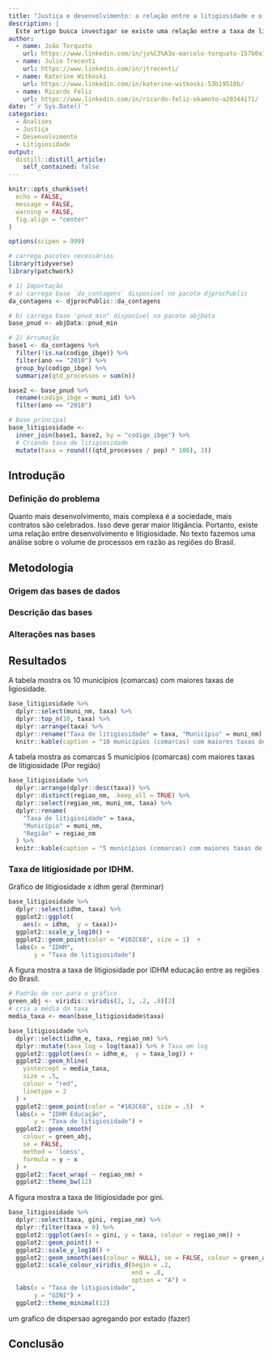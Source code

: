```yaml
---
title: "Justiça e desenvolvimento: a relação entre a litigiosidade e o desenvolvimento"
description: |
  Este artigo busca investigar se existe uma relação entre a taxa de litigiosidade com o desenvolvimento. Para tanto, utilizamos uma base de dados com todos os processos que apareceram no Diário Oficial da União em cada município brasileiro e cruazamos tais informações com a base de dados do PNUD (Programa das Nações Unidas para o Desenvolvimento). A hipótese inicial era a de que quanto maior o desenvolvimento de um município, maior é a complexidade da sociedade, o que gera mais conflitos. Esses conflitos se traduzem em processos judicias, o que é expresso pela litigiosidade. Daí a relação entre desenvolvimento e litigiosidade. 
author:
  - name: João Torquato
    url: https://www.linkedin.com/in/jo%C3%A3o-marcelo-torquato-157b0a16a/  
  - name: Julio Trecenti
    url: https://www.linkedin.com/in/jtrecenti/
  - name: Katerine Witkoski
    url: https://www.linkedin.com/in/katerine-witkoski-53b19518b/
  - name: Ricardo Feliz
    url: https://www.linkedin.com/in/ricardo-feliz-okamoto-a20344171/
date: "`r Sys.Date()`"
categories:
  - Analises
  - Justiça
  - Desenvolvimento
  - Litigiosidade
output:
  distill::distill_article:
    self_contained: false
---
```


```r
knitr::opts_chunk$set(
  echo = FALSE, 
  message = FALSE, 
  warning = FALSE,
  fig.align = "center"
)

options(scipen = 999)

# carrega pacotes necessários
library(tidyverse)
library(patchwork)
```

```r
# 1) Importação
# a) carrega base `da_contagens` disponivel no pacote djprocPublic
da_contagens <- djprocPublic::da_contagens

# b) carrega base 'pnud_min" disponível no pacote abjData
base_pnud <- abjData::pnud_min
```

```r
# 2) Arrumação
base1 <- da_contagens %>%
  filter(!is.na(codigo_ibge)) %>%
  filter(ano == "2010") %>%
  group_by(codigo_ibge) %>%
  summarize(qtd_processos = sum(n))

base2 <- base_pnud %>%
  rename(codigo_ibge = muni_id) %>%
  filter(ano == "2010")

# Base principal
base_litigiosidade <-
  inner_join(base1, base2, by = "codigo_ibge") %>%
  # Criando taxa de litigiosidade
  mutate(taxa = round(((qtd_processos / pop) * 100), 3))

```

## Introdução

### Definição do problema

Quanto mais desenvolvimento, mais complexa é a sociedade, mais contratos são celebrados. Isso deve gerar maior litigância. Portanto, existe uma relação entre desenvolvimento e litigiosidade. No texto fazemos uma análise sobre o volume de processos em razão as regiões do Brasil. 

## Metodologia

### Origem das bases de dados

### Descrição das bases

### Alterações nas bases

## Resultados

A tabela mostra os 10 municípios (comarcas) com maiores taxas de ligiosidade. 

```r
base_litigiosidade %>%
  dplyr::select(muni_nm, taxa) %>%
  dplyr::top_n(10, taxa) %>%
  dplyr::arrange(taxa) %>%
  dplyr::rename("Taxa de litigiosidade" = taxa, "Município" = muni_nm) %>%
  knitr::kable(caption = "10 municípios (comarcas) com maiores taxas de litigiosidade")
```

A tabela mostra as comarcas 5 municípios (comarcas) com maiores taxas de litigiosidade (Por região)

```r
base_litigiosidade %>%
  dplyr::arrange(dplyr::desc(taxa)) %>%
  dplyr::distinct(regiao_nm, .keep_all = TRUE) %>%
  dplyr::select(regiao_nm, muni_nm, taxa) %>%
  dplyr::rename(
    "Taxa de litigiosidade" = taxa,
    "Município" = muni_nm,
    "Região" = regiao_nm
  ) %>%
  knitr::kable(caption = "5 municípios (comarcas) com maiores taxas de litigiosidade (Por região)")
```

### Taxa de litigiosidade por IDHM.

Gráfico de litigiosidade x idhm geral (terminar)

```r

base_litigiosidade %>%
  dplyr::select(idhm, taxa) %>%
  ggplot2::ggplot(
    aes(x = idhm,  y = taxa))+
  ggplot2::scale_y_log10() +
  ggplot2::geom_point(color = "#102C68", size = 1)  +
  labs(x = "IDHM",
       y = "Taxa de litigiosidade")

```
A figura  mostra a taxa de litigiosidade por IDHM educação entre as regiões do Brasil. 

```r
# Padrão de cor para o gráfico
green_abj <- viridis::viridis(2, 1, .2, .8)[2]
# cria a média da taxa
media_taxa <- mean(base_litigiosidade$taxa)

base_litigiosidade %>%
  dplyr::select(idhm_e, taxa, regiao_nm) %>%
  dplyr::mutate(taxa_log = log(taxa)) %>% # Taxa em log
  ggplot2::ggplot(aes(x = idhm_e,  y = taxa_log)) +
  ggplot2::geom_hline(
    yintercept = media_taxa,
    size = .5,
    colour = "red",
    linetype = 2
  ) +
  ggplot2::geom_point(color = "#102C68", size = .5)  +
  labs(x = "IDHM Educação",
       y = "Taxa de litigiosidade") +
  ggplot2::geom_smooth(
    colour = green_abj,
    se = FALSE,
    method = 'loess',
    formula = y ~ x
  ) +
  ggplot2::facet_wrap( ~ regiao_nm) +
  ggplot2::theme_bw(12)
```

A figura  mostra a taxa de litigiosidade por gini. 


```r
base_litigiosidade %>%
  dplyr::select(taxa, gini, regiao_nm) %>%
  dplyr::filter(taxa > 0) %>%
  ggplot2::ggplot(aes(x = gini, y = taxa, colour = regiao_nm)) +
  ggplot2::geom_point() +
  ggplot2::scale_y_log10() +
  ggplot2::geom_smooth(aes(colour = NULL), se = FALSE, colour = green_abj) +
  ggplot2::scale_colour_viridis_d(begin = .2,
                                  end = .8,
                                  option = "A") +
  labs(x = "Taxa de litigiosidade",
       y = "GINI") +
  ggplot2::theme_minimal(12)
```

um grafico de dispersao agregando por estado (fazer)

## Conclusão